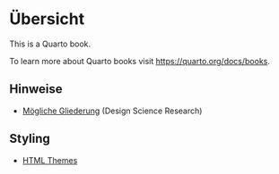 # Übersicht {.unnumbered}

This is a Quarto book.

To learn more about Quarto books visit <https://quarto.org/docs/books>.


## Hinweise

- [Mögliche Gliederung](https://kirenz.github.io/thesis-guide/docs/design-science-research-gliederung.html) (Design Science Research)

## Styling

- [HTML Themes](https://quarto.org/docs/output-formats/html-themes.html)
